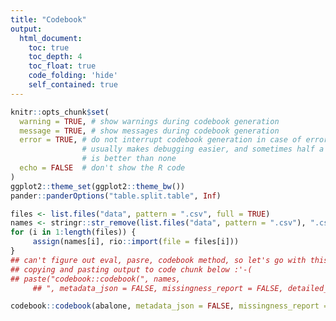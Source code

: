 ```yaml
---
title: "Codebook"
output:
  html_document:
    toc: true
    toc_depth: 4
    toc_float: true
    code_folding: 'hide'
    self_contained: true
---
```



```r
knitr::opts_chunk$set(
  warning = TRUE, # show warnings during codebook generation
  message = TRUE, # show messages during codebook generation
  error = TRUE, # do not interrupt codebook generation in case of errors,
                # usually makes debugging easier, and sometimes half a codebook
                # is better than none
  echo = FALSE  # don't show the R code
)
ggplot2::theme_set(ggplot2::theme_bw())
pander::panderOptions("table.split.table", Inf)
```

```r
files <- list.files("data", pattern = ".csv", full = TRUE)
names <- stringr::str_remove(list.files("data", pattern = ".csv"), ".csv")
for (i in 1:length(files)) {
     assign(names[i], rio::import(file = files[i]))
}
## can't figure out eval, pasre, codebook method, so let's go with this janky solution
## copying and pasting output to code chunk below :'-(
## paste("codebook::codebook(", names, 
     ## ", metadata_json = FALSE, missingness_report = FALSE, detailed_variables = FALSE)", sep = "", collapse = ";")

```
```r
codebook::codebook(abalone, metadata_json = FALSE, missingness_report = FALSE, detailed_variables = FALSE);codebook::codebook(aciar, metadata_json = FALSE, missingness_report = FALSE, detailed_variables = FALSE);codebook::codebook(antipodes, metadata_json = FALSE, missingness_report = FALSE, detailed_variables = FALSE);codebook::codebook(autism, metadata_json = FALSE, missingness_report = FALSE, detailed_variables = FALSE);codebook::codebook(biomarker, metadata_json = FALSE, missingness_report = FALSE, detailed_variables = FALSE);codebook::codebook(cannabis, metadata_json = FALSE, missingness_report = FALSE, detailed_variables = FALSE);codebook::codebook(darwin, metadata_json = FALSE, missingness_report = FALSE, detailed_variables = FALSE);codebook::codebook(dicots_proportions, metadata_json = FALSE, missingness_report = FALSE, detailed_variables = FALSE);codebook::codebook(dna_forensic, metadata_json = FALSE, missingness_report = FALSE, detailed_variables = FALSE);codebook::codebook(howls, metadata_json = FALSE, missingness_report = FALSE, detailed_variables = FALSE);codebook::codebook(lizards, metadata_json = FALSE, missingness_report = FALSE, detailed_variables = FALSE);codebook::codebook(lobster, metadata_json = FALSE, missingness_report = FALSE, detailed_variables = FALSE);codebook::codebook(medley, metadata_json = FALSE, missingness_report = FALSE, detailed_variables = FALSE);codebook::codebook(munsingen, metadata_json = FALSE, missingness_report = FALSE, detailed_variables = FALSE);codebook::codebook(mussel_metabolomics, metadata_json = FALSE, missingness_report = FALSE, detailed_variables = FALSE);codebook::codebook(pitfalls, metadata_json = FALSE, missingness_report = FALSE, detailed_variables = FALSE);codebook::codebook(plant_vigour, metadata_json = FALSE, missingness_report = FALSE, detailed_variables = FALSE);codebook::codebook(pokemon, metadata_json = FALSE, missingness_report = FALSE, detailed_variables = FALSE);codebook::codebook(potato, metadata_json = FALSE, missingness_report = FALSE, detailed_variables = FALSE)

```

